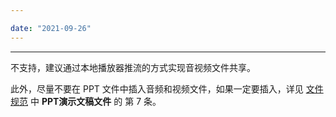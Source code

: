 ```yaml
---

date: "2021-09-26"
---
```


<Title>超级白板是否支持音视频文件共享？</Title>


---

不支持，建议通过本地播放器推流的方式实现音视频文件共享。

此外，尽量不要在 PPT 文件中插入音频和视频文件，如果一定要插入，详见 [文件规范](/super-board-ios/product-desc/use-restrictions/filerule) 中 <b>PPT演示文稿文件</b> 的 第 7 条。